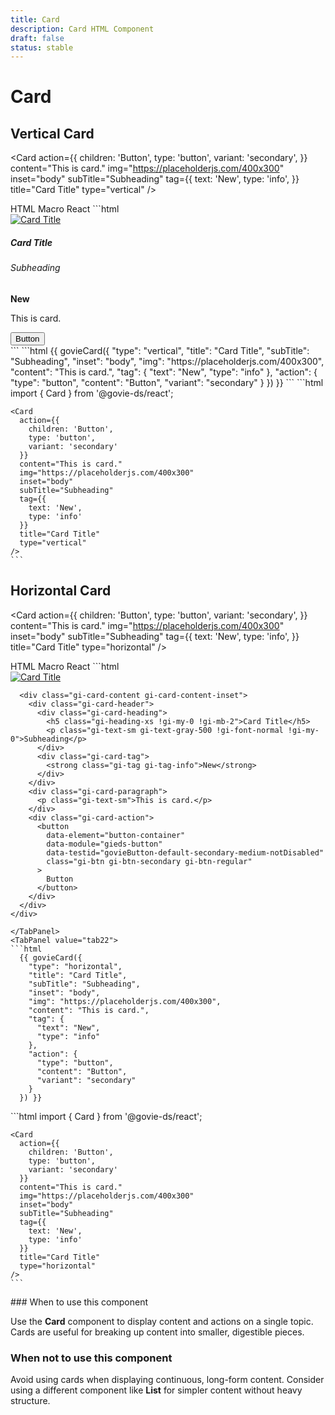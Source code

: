 ```yaml
---
title: Card
description: Card HTML Component
draft: false
status: stable
---
```


# Card

<ComponentStatusBlock componentId="card" />

## Vertical Card

<Card
  action={{
    children: 'Button',
    type: 'button',
    variant: 'secondary',
  }}
  content="This is card."
  img="https://placeholderjs.com/400x300"
  inset="body"
  subTitle="Subheading"
  tag={{
    text: 'New',
    type: 'info',
  }}
  title="Card Title"
  type="vertical"
/>

<Tabs id="tab1">
  <TabList>
    <TabItem value="tab11" checked>HTML</TabItem>
    <TabItem value="tab12">Macro</TabItem>
    <TabItem value="tab13">React</TabItem>
  </TabList>
  <TabPanel value="tab11">
  ```html
   <div class="gi-card gi-card-vertical">
    <div class="gi-card-image">
      <a href="">
        <img src="https://placeholderjs.com/400x300" alt="Card Title" />
      </a>
    </div>
    <div class="gi-card-content gi-card-content-inset">
      <div class="gi-card-header">
        <div class="gi-card-heading">
          <h5 class="gi-heading-xs !gi-my-0 !gi-mb-2">Card Title</h5>
          <h6 class="gi-heading-2xs gi-text-gray-500 !gi-font-normal !gi-my-0">
            Subheading
          </h6>
        </div>
        <div class="gi-card-tag">
          <strong class="gi-tag gi-tag-info">New</strong>
        </div>
      </div>
      <div class="gi-card-paragraph">
        <p class="gi-text-sm">This is card.</p>
      </div>
      <div class="gi-card-action">
        <button
          data-element="button-container"
          data-module="gieds-button"
          data-testid="govieButton-default-secondary-medium-notDisabled"
          class="gi-btn gi-btn-secondary gi-btn-regular"
        >
          Button
        </button>
      </div>
    </div>
  </div>
  ```
  </TabPanel>
  <TabPanel value="tab12">
  ```html
    {{ govieCard({
      "type": "vertical",
      "title": "Card Title",
      "subTitle": "Subheading",
      "inset": "body",
      "img": "https://placeholderjs.com/400x300",
      "content": "This is card.",
      "tag": {
        "text": "New",
        "type": "info"
      },
      "action": {
        "type": "button",
        "content": "Button",
        "variant": "secondary"
      }
    }) }}
  ```
  </TabPanel>
  <TabPanel value="tab13">
    ```html
    import { Card } from '@govie-ds/react';

    <Card
      action={{
        children: 'Button',
        type: 'button',
        variant: 'secondary'
      }}
      content="This is card."
      img="https://placeholderjs.com/400x300"
      inset="body"
      subTitle="Subheading"
      tag={{
        text: 'New',
        type: 'info'
      }}
      title="Card Title"
      type="vertical"
    />
    ```

  </TabPanel>
</Tabs>

## Horizontal Card

<Card
  action={{
    children: 'Button',
    type: 'button',
    variant: 'secondary',
  }}
  content="This is card."
  img="https://placeholderjs.com/400x300"
  inset="body"
  subTitle="Subheading"
  tag={{
    text: 'New',
    type: 'info',
  }}
  title="Card Title"
  type="horizontal"
/>

<Tabs id="tab2">
  <TabList>
    <TabItem value="tab21" checked>HTML</TabItem>
    <TabItem value="tab22">Macro</TabItem>
    <TabItem value="tab23">React</TabItem>
  </TabList>
  <TabPanel value="tab21">
  ```html
    <div class="gi-card gi-card-horizontal">
      <div class="gi-card-image">
        <a href="">
          <img src="https://placeholderjs.com/400x300" alt="Card Title" />
        </a>
      </div>

      <div class="gi-card-content gi-card-content-inset">
        <div class="gi-card-header">
          <div class="gi-card-heading">
            <h5 class="gi-heading-xs !gi-my-0 !gi-mb-2">Card Title</h5>
            <p class="gi-text-sm gi-text-gray-500 !gi-font-normal !gi-my-0">Subheading</p>
          </div>
          <div class="gi-card-tag">
            <strong class="gi-tag gi-tag-info">New</strong>
          </div>
        </div>
        <div class="gi-card-paragraph">
          <p class="gi-text-sm">This is card.</p>
        </div>
        <div class="gi-card-action">
          <button
            data-element="button-container"
            data-module="gieds-button"
            data-testid="govieButton-default-secondary-medium-notDisabled"
            class="gi-btn gi-btn-secondary gi-btn-regular"
          >
            Button
          </button>
        </div>
      </div>
    </div>

````
</TabPanel>
<TabPanel value="tab22">
```html
  {{ govieCard({
    "type": "horizontal",
    "title": "Card Title",
    "subTitle": "Subheading",
    "inset": "body",
    "img": "https://placeholderjs.com/400x300",
    "content": "This is card.",
    "tag": {
      "text": "New",
      "type": "info"
    },
    "action": {
      "type": "button",
      "content": "Button",
      "variant": "secondary"
    }
  }) }}
````

  </TabPanel>
  <TabPanel value="tab23">
    ```html
    import { Card } from '@govie-ds/react';

    <Card
      action={{
        children: 'Button',
        type: 'button',
        variant: 'secondary'
      }}
      content="This is card."
      img="https://placeholderjs.com/400x300"
      inset="body"
      subTitle="Subheading"
      tag={{
        text: 'New',
        type: 'info'
      }}
      title="Card Title"
      type="horizontal"
    />
    ```

  </TabPanel>
</Tabs>
### When to use this component

Use the **Card** component to display content and actions on a single topic. Cards are useful for breaking up content into smaller, digestible pieces.

### When not to use this component

Avoid using cards when displaying continuous, long-form content. Consider using a different component like **List** for simpler content without heavy structure.

